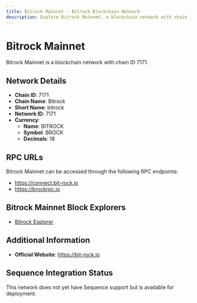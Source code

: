 ```yaml
--- 
title: Bitrock Mainnet - Bitrock Blockchain Network
description: Explore Bitrock Mainnet, a blockchain network with chain ID 7171. Learn about its native currency, BITROCK, and how to interact with the network.
---
```


# Bitrock Mainnet

Bitrock Mainnet is a blockchain network with chain ID 7171.

## Network Details

- **Chain ID**: 7171
- **Chain Name**: Bitrock
- **Short Name**: bitrock
- **Network ID**: 7171
- **Currency**: 
  - **Name**: BITROCK
  - **Symbol**: BROCK
  - **Decimals**: 18

## RPC URLs

Bitrock Mainnet can be accessed through the following RPC endpoints:

- https://connect.bit-rock.io
- https://brockrpc.io

## Bitrock Mainnet Block Explorers

- [Bitrock Explorer](https://explorer.bit-rock.io)

## Additional Information

- **Official Website**: https://bit-rock.io

## Sequence Integration Status

This network does not yet have Sequence support but is available for deployment.
